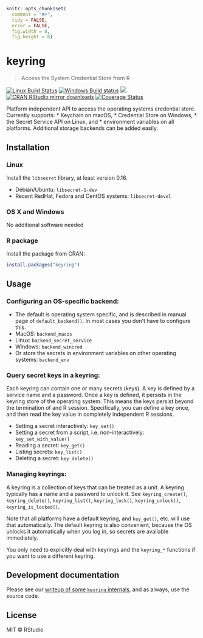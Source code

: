
```r
knitr::opts_chunk$set(
  comment = "#>",
  tidy = FALSE,
  error = FALSE,
  fig.width = 8,
  fig.height = 8)
```

# keyring

> Access the System Credential Store from R

[![Linux Build Status](https://travis-ci.org/r-lib/keyring.svg?branch=master)](https://travis-ci.org/r-lib/keyring)
[![Windows Build status](https://ci.appveyor.com/api/projects/status/github/r-lib/keyring?svg=true)](https://ci.appveyor.com/project/gaborcsardi/keyring)
[![](https://www.r-pkg.org/badges/version/keyring)](https://www.r-pkg.org/pkg/keyring)
[![CRAN RStudio mirror downloads](https://cranlogs.r-pkg.org/badges/keyring)](https://www.r-pkg.org/pkg/keyring)
[![Coverage Status](https://img.shields.io/codecov/c/github/r-lib/keyring/master.svg)](https://codecov.io/github/r-lib/keyring?branch=master)

Platform independent API to access the operating systems
credential store. Currently supports:
* Keychain on macOS,
* Credential Store on Windows,
* the Secret Service API on Linux, and
* environment variables on all platforms.
Additional storage backends can be added easily.

## Installation

### Linux

Install the `libsecret` library, at least version 0.16.

- Debian/Ubuntu: `libsecret-1-dev`
- Recent RedHat, Fedora and CentOS systems: `libsecret-devel`

### OS X and Windows

No additional software needed

### R package

Install the package from CRAN:

```r
install.packages("keyring")
```

## Usage

### Configuring an OS-specific backend:

- The default is operating system specific, and is described in
  manual page of `default_backend()`. In most cases you don't have
  to configure this.
- MacOS: `backend_macos`
- Linux: `backend_secret_service`
- Windows: `backend_wincred`
- Or store the secrets in environment variables on other operating
  systems: `backend_env`

### Query secret keys in a keyring:

Each keyring can contain one or many secrets (keys). A key is defined by
a service name and a password. Once a key is defined, it persists in the
keyring store of the operating system. This means the keys persist beyond
the termination of and R session. Specifically, you can define a key
once, and then read the key value in completely independent R sessions.

- Setting a secret interactively: `key_set()`
- Setting a secret from a script, i.e. non-interactively:
  `key_set_with_value()`
- Reading a secret: `key_get()`
- Listing secrets: `key_list()`
- Deleting a secret: `key_delete()`

### Managing keyrings:

A keyring is a collection of keys that can be treated as a unit.
A keyring typically has a name and a password to unlock it.
See `keyring_create()`, `keyring_delete()`, `keyring_list()`,
`keyring_lock()`, `keyring_unlock()`, `keyring_is_locked()`.

Note that all platforms have a default keyring, and `key_get()`, etc.
will use that automatically. The default keyring is also convenient,
because the OS unlocks it automatically when you log in, so secrets
are available immediately.

You only need to explicitly deal with keyrings and the `keyring_*`
functions if you want to use a different keyring.

## Development documentation

Please see our [writeup of some `keyring` internals](https://github.com/r-lib/keyring/blob/master/inst/development-notes.md),
and as always, use the source code.

## License

MIT © RStudio
